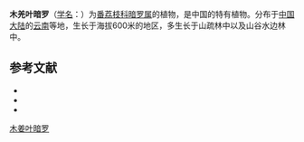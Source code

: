 {{Speciesbox
| name = 木羌叶暗罗
| status = EN
| status_system = iucn3.1
| image =
| genus = Polyalthia
| species = litseifolia
| authority = C. Y. Wu ex P. T. Li
}}

'''木羌叶暗罗'''（[[学名|学名]]：{{lang|la|''Polyalthia litseifolia''}}）为[[番荔枝科|番荔枝科]][[暗罗属|暗罗属]]的植物，是中国的特有植物。分布于[[中国大陆|中国大陆]]的[[云南|云南]]等地，生长于海拔600米的地区，多生长于山疏林中以及山谷水边林中。

== 参考文献 ==
<div class="references-small">
* {{FRPS}}
* {{cite web| url =http://www.bioinfo.cn/db05/KmzwSpecies.php?action=view&id=282| title =木姜叶暗罗| work =《中国高等植物数据库全库》| publisher =中国科学院微生物研究所| author =昆明植物研究所| accessdate =2009-02-21| deadurl =yes| archiveurl =https://web.archive.org/web/20160305054251/http://www.bioinfo.cn/db05/KmzwSpecies.php?action=view&id=282| archivedate =2016-03-05}}
* {{IUCN2008|assessors=China Plant Specialist Group|year=2004|id=46413|title=Polyalthia litseifolia|downloaded=2009-02-21}}
</div>
{{Taxonbar|from=Q5476393}}

[[Category:暗罗属|木姜叶暗罗]]


{{植物小作品}}